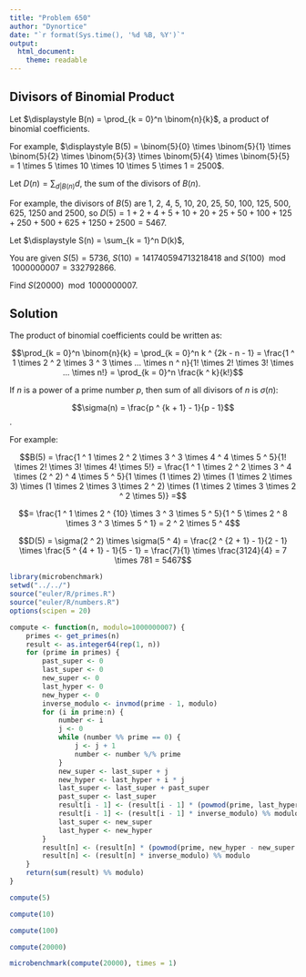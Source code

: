 ```yaml
---
title: "Problem 650"
author: "Dynortice"
date: "`r format(Sys.time(), '%d %B, %Y')`"
output:
  html_document:
    theme: readable
---
```

## Divisors of Binomial Product

Let $\displaystyle B(n) = \prod_{k = 0}^n \binom{n}{k}$, a product of binomial coefficients.

For example, $\displaystyle B(5) = \binom{5}{0} \times \binom{5}{1} \times \binom{5}{2} \times \binom{5}{3} \times \binom{5}{4} \times \binom{5}{5} = 1 \times 5 \times 10 \times 10 \times 5 \times 1 = 2500$.

Let $\displaystyle D(n) = \sum_{d | B(n)} d$, the sum of the divisors of $B(n)$.

For example, the divisors of $B(5)$ are $1$, $2$, $4$, $5$, $10$, $20$, $25$, $50$, $100$, $125$, $500$, $625$, $1250$ and $2500$, so $D(5) = 1 + 2 + 4 + 5 + 10 + 20 + 25 + 50 + 100 + 125 + 250 + 500 + 625 + 1250 + 2500 = 5467$.

Let $\displaystyle S(n) = \sum_{k = 1}^n D(k)$,

You are given $S(5) = 5736$, $S(10) = 141740594713218418$ and $S(100) \mod 1000000007 = 332792866$.

Find $S(20000) \mod 1000000007$.

## Solution

The product of binomial coefficients could be written as:

$$\prod_{k = 0}^n \binom{n}{k} = \prod_{k = 0}^n k ^ {2k - n - 1} = \frac{1 ^ 1 \times 2 ^ 2 \times 3 ^ 3 \times ... \times n ^ n}{1! \times 2! \times 3! \times ... \times n!} = \prod_{k = 0}^n \frac{k ^ k}{k!}$$

If $n$ is a power of a prime number $p$, then sum of all divisors of $n$ is $\sigma(n)$:

$$\sigma(n) = \frac{p ^ {k + 1} - 1}{p - 1}$$.

For example:

$$B(5) = \frac{1 ^ 1 \times 2 ^ 2 \times 3 ^ 3 \times 4 ^ 4 \times 5 ^ 5}{1! \times 2! \times 3! \times 4! \times 5!} = \frac{1 ^ 1 \times 2 ^ 2 \times 3 ^ 4 \times (2 ^ 2) ^ 4 \times 5 ^ 5}{1 \times (1 \times 2) \times (1 \times 2 \times 3) \times (1 \times 2 \times 3 \times 2 ^ 2) \times (1 \times 2 \times 3 \times 2 ^ 2 \times 5)} =$$

$$= \frac{1 ^ 1 \times 2 ^ {10} \times 3 ^ 3 \times 5 ^ 5}{1 ^ 5 \times 2 ^ 8 \times 3 ^ 3 \times 5 ^ 1} = 2 ^ 2 \times 5 ^ 4$$

$$D(5) = \sigma(2 ^ 2) \times \sigma(5 ^ 4) = \frac{2 ^ {2 + 1} - 1}{2 - 1} \times \frac{5 ^ {4 + 1} - 1}{5 - 1} = \frac{7}{1} \times \frac{3124}{4} = 7 \times 781 = 5467$$


```r
library(microbenchmark)
setwd("../../")
source("euler/R/primes.R")
source("euler/R/numbers.R")
options(scipen = 20)
```

```r
compute <- function(n, modulo=1000000007) {
    primes <- get_primes(n)
    result <- as.integer64(rep(1, n))
    for (prime in primes) {
        past_super <- 0
        last_super <- 0
        new_super <- 0
        last_hyper <- 0
        new_hyper <- 0
        inverse_modulo <- invmod(prime - 1, modulo)
        for (i in prime:n) {
            number <- i
            j <- 0
            while (number %% prime == 0) {
                j <- j + 1
                number <- number %/% prime
            }
            new_super <- last_super + j
            new_hyper <- last_hyper + i * j
            last_super <- last_super + past_super
            past_super <- last_super
            result[i - 1] <- (result[i - 1] * (powmod(prime, last_hyper - last_super + 1, modulo) - 1)) %% modulo
            result[i - 1] <- (result[i - 1] * inverse_modulo) %% modulo
            last_super <- new_super
            last_hyper <- new_hyper
        }
        result[n] <- (result[n] * (powmod(prime, new_hyper - new_super - past_super + 1, modulo) - 1)) %% modulo
        result[n] <- (result[n] * inverse_modulo) %% modulo
    }
    return(sum(result) %% modulo)
}
```

```r
compute(5)
```
```r
compute(10)
```
```r
compute(100)
```
```r
compute(20000)
```

```r
microbenchmark(compute(20000), times = 1)
```